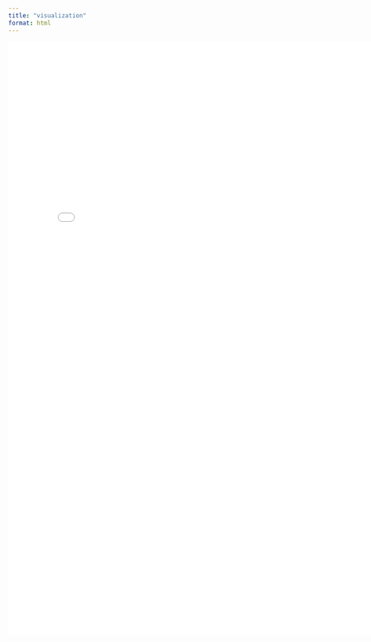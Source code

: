 ```yaml
---
title: "visualization"
format: html
---
```


![](../pictures%20of%20summary%20sheets/IMG_5101.pdf){width=800 height=1200}
